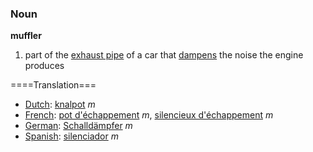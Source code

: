 ===Noun===
'''muffler'''

# part of the [[exhaust pipe]] of a car that [[dampen]]s the noise the engine produces

====Translation===
*[[Dutch]]: [[knalpot]] ''m''
*[[French]]: [[pot d'échappement]] ''m'', [[silencieux d'échappement]] ''m''
*[[German]]: [[Schalldämpfer]] ''m''
*[[Spanish]]: [[silenciador]] ''m''